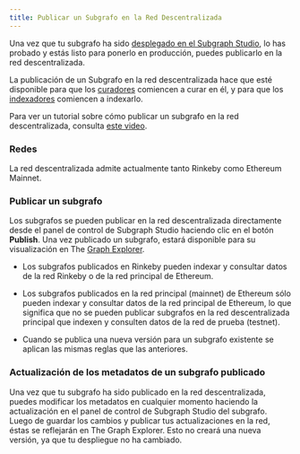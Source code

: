 ```yaml
---
title: Publicar un Subgrafo en la Red Descentralizada
---
```


Una vez que tu subgrafo ha sido [desplegado en el Subgraph Studio](/deploying/deploying-a-subgraph-to-studio), lo has probado y estás listo para ponerlo en producción, puedes publicarlo en la red descentralizada.

La publicación de un Subgrafo en la red descentralizada hace que esté disponible para que los [curadores](/network/curating) comiencen a curar en él, y para que los [indexadores](/network/indexing) comiencen a indexarlo.

Para ver un tutorial sobre cómo publicar un subgrafo en la red descentralizada, consulta [este video](https://youtu.be/HfDgC2oNnwo?t=580).

### Redes

La red descentralizada admite actualmente tanto Rinkeby como Ethereum Mainnet.

### Publicar un subgrafo

Los subgrafos se pueden publicar en la red descentralizada directamente desde el panel de control de Subgraph Studio haciendo clic en el botón **Publish**. Una vez publicado un subgrafo, estará disponible para su visualización en The [Graph Explorer](https://thegraph.com/explorer/).

- Los subgrafos publicados en Rinkeby pueden indexar y consultar datos de la red Rinkeby o de la red principal de Ethereum.

- Los subgrafos publicados en la red principal (mainnet) de Ethereum sólo pueden indexar y consultar datos de la red principal de Ethereum, lo que significa que no se pueden publicar subgrafos en la red descentralizada principal que indexen y consulten datos de la red de prueba (testnet).

- Cuando se publica una nueva versión para un subgrafo existente se aplican las mismas reglas que las anteriores.

### Actualización de los metadatos de un subgrafo publicado

Una vez que tu subgrafo ha sido publicado en la red descentralizada, puedes modificar los metadatos en cualquier momento haciendo la actualización en el panel de control de Subgraph Studio del subgrafo. Luego de guardar los cambios y publicar tus actualizaciones en la red, éstas se reflejarán en The Graph Explorer. Esto no creará una nueva versión, ya que tu despliegue no ha cambiado.
